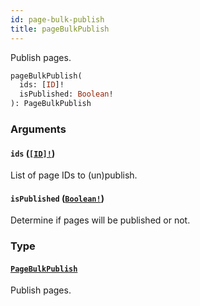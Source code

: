 ```yaml
---
id: page-bulk-publish
title: pageBulkPublish
---
```


Publish pages.

```graphql
pageBulkPublish(
  ids: [ID]!
  isPublished: Boolean!
): PageBulkPublish

```

### Arguments

#### `ids` ([`[ID]!`](/developer/api-reference/scalars/id))

List of page IDs to (un)publish.

#### `isPublished` ([`Boolean!`](/developer/api-reference/scalars/boolean))

Determine if pages will be published or not.

### Type

#### [`PageBulkPublish`](/developer/api-reference/objects/page-bulk-publish)

Publish pages.
